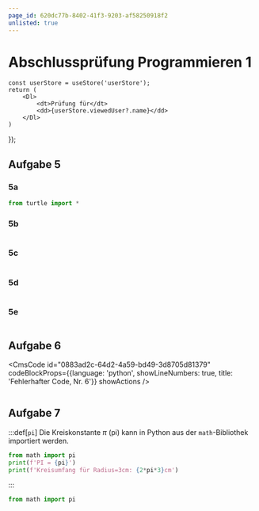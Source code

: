 ```yaml
---
page_id: 620dc77b-8402-41f3-9203-af58250918f2
unlisted: true
---
```



# Abschlussprüfung Programmieren 1

<Restricted id="954c5a2f-85ce-4dcb-abd7-1e1d6307e84e">

    const userStore = useStore('userStore');
    return (
        <Dl>
            <dt>Prüfung für</dt>
            <dd>{userStore.viewedUser?.name}</dd>
        </Dl>
    )
});

<PFor />

## Aufgabe 5

### 5a

<PermissionsPanel documentRootId="2f62608c-3fbb-4141-b929-1477f58a8f85" />

```py live_py title=5a.py id=2f62608c-3fbb-4141-b929-1477f58a8f85 versioned
from turtle import *
```
### 5b

<PermissionsPanel documentRootId="1c2a9a24-ad64-4561-9dad-694c31a17f75" />

```py live_py title=5b.py id=1c2a9a24-ad64-4561-9dad-694c31a17f75 versioned
```
### 5c

<PermissionsPanel documentRootId="f0879055-0423-4e84-8096-7a81bbdab441" />

```py live_py title=5c.py id=f0879055-0423-4e84-8096-7a81bbdab441 versioned
```

### 5d

<PermissionsPanel documentRootId="9a75e8cd-1c18-4192-b57e-1afed6b2ce5f" />

```py live_py title=5d.py id=9a75e8cd-1c18-4192-b57e-1afed6b2ce5f versioned
```

### 5e

<PermissionsPanel documentRootId="cbb61920-d65e-4a13-8ebe-d283094e33b7" />

```py live_py title=5d.py id=cbb61920-d65e-4a13-8ebe-d283094e33b7 versioned
```


## Aufgabe 6

<CmsCode
    id="0883ad2c-64d2-4a59-bd49-3d8705d81379"
    codeBlockProps={{language: 'python', showLineNumbers: true, title: 'Fehlerhafter Code, Nr. 6'}}
    showActions
/>


<PermissionsPanel documentRootId="ef9920aa-ce62-4c01-96bb-894a8e80172f" />

```py live_py title=korrigiert.py id=ef9920aa-ce62-4c01-96bb-894a8e80172f versioned
```

## Aufgabe 7

:::def[`pi`]
Die Kreiskonstante $\pi$ (pi) kann in Python aus der `math`-Bibliothek importiert werden.

```py live_py slim
from math import pi
print(f'PI = {pi}')
print(f'Kreisumfang für Radius=3cm: {2*pi*3}cm')
```
:::

<PermissionsPanel documentRootId="bc06a0d7-c018-47d4-9dab-0c8f3466f9b6" />

```py live_py title=aufgabe7.py id=bc06a0d7-c018-47d4-9dab-0c8f3466f9b6 versioned
from math import pi
```

</Restricted>
